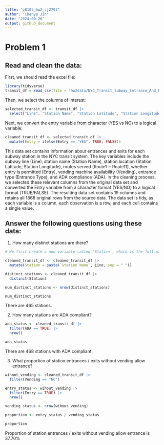 ```yaml
---
title: "p8105_hw2_cj2793"
author: "Chenyu Jin"
date: "2024-09-26"
output: github_document
---
```


# Problem 1

## Read and clean the data:

First, we should read the excel file:

```r
library(tidyverse)
transit_df = read_csv(file = "hw2data/NYC_Transit_Subway_Entrance_And_Exit_Data.csv")
```

Then, we select the columns of interest:

```r
selected_transit_df <- transit_df |>
  select("Line", "Station Name", "Station Latitude", "Station Longitude", c("Route1":"Route11"), "Entry", "Vending", "Entrance Type", "ADA")
```

Next, we convert the entry variable from character (YES vs NO) to a logical variable:

```r
cleaned_transit_df <- selected_transit_df |>
  mutate(Entry = ifelse(Entry == "YES", TRUE, FALSE))
```


This data set contains information about entrances and exits for each subway station in the NYC transit system. The key variables include the subway line (Line), station name (Station Name), station location (Station Latitude, Station Longitude), routes served (Route1 ~ Route11), whether entry is permitted (Entry), vending machine availability (Vending), entrance type (Entrance Type), and ADA compliance (ADA). In the cleaning process, we selected these relevant columns from the original data set and converted the Entry variable from a character format (YES/NO) to a logical format (TRUE/FALSE). The resulting data set contains 19 columns and retains all 1868 original rows from the source data. The data set is tidy, as each variable is a column, each observation is a row, and each cell contains a single value.

## Answer the following questions using these data:

1. How many distinct stations are there?

```r
# We first create a new variable called 'Station', which is the full name of the Station, like '125th St 8th Avenue'

cleaned_transit_df <- cleaned_transit_df |>
  mutate(Station = paste(`Station Name`, Line, sep = " "))

distinct_stations <- cleaned_transit_df |>
  distinct(Station)

num_distinct_stations <- nrow(distinct_stations)

num_distinct_stations
```

There are 465 stations.

2. How many stations are ADA compliant?

```r
ada_status <- cleaned_transit_df |>
  filter(ADA == TRUE) |>
  nrow()

ada_status
```

There are 468 stations with ADA compliant.

3. What proportion of station entrances / exits without vending allow entrance?

```r
wihout_vending <- cleaned_transit_df |>
  filter(Vending == "NO")

entry_status <- wihout_vending |>
  filter(Entry == TRUE) |>
  nrow()

vending_status <- nrow(wihout_vending)

proportion <- entry_status / vending_status

proportion
```

Proportion of station entrances / exits without vending allow entrance is 37.70%